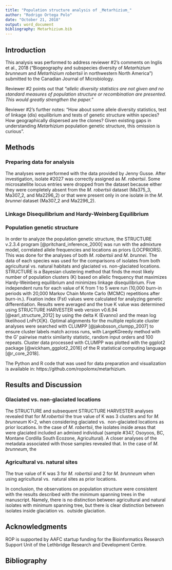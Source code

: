 ```yaml
---
title: "Population structure analysis of _Metarhizium_"
author: "Rodrigo Ortega Polo"
date: "October 21, 2018"
output: word_document
bibliography: Metarhizium.bib
---
```


## Introduction

This analysis was performed to address reviewer #2's comments on
Inglis et al., 2018 ("Biogeography and subspecies diversity of 
_Metarhizium brunneum_ and _Metarhizium robertsii_ in northwestern 
North America") submitted to the Canadian Journal of Microbiology.

Reviewer #2 points out that _"allelic diversity statistics are not given and no standard
measures of population structure or recombination are presented. This would greatly strengthen the paper."_

Reviewer #2's further notes: "How about some allele diversity statistics, test of linkage (dis) equilibrium and
tests of genetic structure within species? How geographically dispersed are the clones? Given existing gaps in
understanding _Metarhizium_ population genetic structure, this omission is curious".

## Methods

### Preparing data for analysis

The analyses were performed with the data provided by Jenny Gusse. After investigation,
isolate #2027 was correctly assigned as _M. robertsii_. Some microsatellite locus entries 
were dropped from the dataset because either they were completely absent from the _M. robertsii_ 
dataset (Ma375_3, Ma307_2, and Ma2296_2) or that were present only in one isolate in the _M. brunnei_ 
dataset (Ma307_2 and Ma2296_2).

### Linkage Disequilibrium and Hardy-Weinberg Equilibrium

### Population genetic structure

In order to analyze the population genetic structure, the STRUCTURE v.2.3.4 program 
[@pritchard_inference_2000] was run with the admixture model, 
correlated allele frequencies and locations as priors (LOCPRIORS). This was done for 
the analyses of both _M. robertsii_ and _M. brunnei_. The data of each species was used for the comparisons 
of isolates from both agricultural vs. natural habitats and glaciated vs. non-glaciated locations. 
STRUCTURE is a Bayesian clustering method that finds the most likely number of population 
clusters (K) based on allelic frequency that maximizes Hardy-Weinberg equilibrium and minimizes linkage disequilibrium.
Five independent runs for each value of K from 1 to 5 were 
run (10,000 burn-in periods with 20,000 Markov Chain Monte Carlo (MCMC) repetitions after 
burn-in.). Fixation index (Fst) values were calculated for analyzing genetic differentiation. 
Results were averaged and the true K value was determined using STRUCTURE HARVESTER web version 
v0.6.94 [@earl_structure_2012] by using the delta K (Evanno) and the mean log likelihood LnPr(X|K).
Optimal alignments for the multiple replicate cluster analyses were searched with 
CLUMPP [@jakobsson_clumpp_2007] to ensure cluster labels match across runs, with LargeKGreedy method
with the G' pairwise matrix similarity statistic, random input orders and 100 repeats. 
Cluster data processed with CLUMPP was plotted with the ggplot2 package [@wickham_ggplot2_2016] 
of the R statistical computing language [@r_core_2018].

The Python and R code that was used for data preparation and visualization is available 
in: https://github.com/ropolomx/metarhizium. 

## Results and Discussion

### Glaciated vs. non-glaciated locations

The STRUCTURE and subsequent STRUCTURE HARVESTER analyses revealed that for 
_M.robertsii_ the true value of K was 3 clusters and for _M. brunneum_ K=2, when considering glaciated vs. 
non-glaciated locations as prior locations. In the case of _M. robertsii_, the isolates inside areas 
that were glaciated included an admixed individual (sample #347, Osoyoos, BC, 
Montane Cordilla South Ecozone, Agricultural). A closer analyses of the metadata associated with those samples
revealed that. In the case of _M. brunneum_, the 



### Agricultural vs. natural sites

The true value of K was 3 for _M. robertsii_ and 2 for _M. brunneum_ when using agricultural vs. 
natural sites as prior locations. 



In conclusion, the observations on population structure were 
consistent with the results described with the minimum spanning trees 
in the manuscript. Namely, there is no distinction between 
agricultural and natural isolates with minimum spanning tree, but 
there is clear distinction between isolates inside glaciation vs. 
outside glaciation.

## Acknowledgments

ROP is supported by AAFC startup funding for the Bioinformatics Research Support Unit 
of the Lethbridge Research and Development Centre.

## Bibliography


